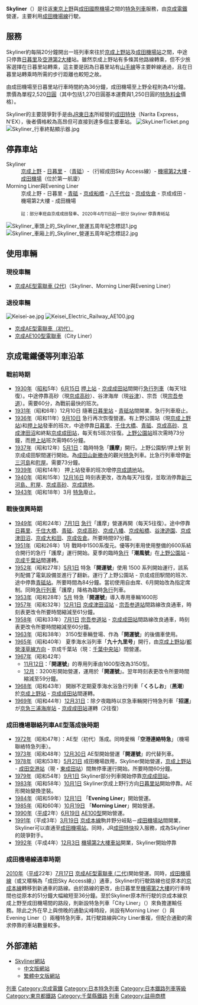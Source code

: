 {{Unreferenced|time=2016-04-10T16:17:59+00:00}}
{{NoteTA
|G1=Railway
|G2=Airport
}}
{{列車名
|列車名 = Skyliner、Morning Liner、Evening Liner
|公司色 = #1155cc
|圖像 = Keisei-Type-AE.jpg
|圖像說明 = 目前負責Skyliner列車班次的[[京成AE型電聯車_(二代)|第二代京成AE型電聯車]] 2021年7月18日 [[松飛台站|松飛台站]]
|日文原名 = スカイライナー
|羅馬拼音 = Skyliner
|營運商 = [[京成電鐵|京成電鐵]]
|起點=[[京成上野站|京成上野站]]
|終點=[[成田機場站|成田機場站]]（Skyliner）[[京成成田站|京成成田站]]（Cityliner）
|路線距離=64.1公里（Skyliner）61.2 km（Cityliner）
|軌距=1,435毫米
|列車種類 = Skyliner
|運行路段 = [[京成上野站|京成上野]]－[[成田機場站|成田機場]]
|主要途徑路線 = Skyliner：[[京成本線|京成本線]]、[[成田機場線|成田機場線]]
|使用車輛 = Skyliner：[[京成AE型電聯車_(二代)|第二代京成AE型電聯車]]
|服務開始日 = Skyliner：{{和暦|1978}}5月21日<br />City Liner：{{和暦|2010}}7月17日
|服務停止日 =City Liner：{{和暦|2015}}12月5日
|備註 = 
}}
'''Skyliner'''（{{lang-ja|スカイライナー}}）是往返[[東京|東京]][[上野|上野]]與[[成田國際機場|成田國際機場]]之間的[[特急列車|特急列車]]服務，由[[京成電鐵|京成電鐵]]營運，主要利用[[成田機場線|成田機場線]]行駛。

==服務==
Skyliner約每隔20分鐘開出一班列車來往於[[京成上野站|京成上野站]]及[[成田機場站|成田機場站]]之間，中途只停靠[[日暮里站|日暮里]]及[[空港第2大樓站|空港第2大樓]]站。雖然京成上野站有多條其他路線轉乘，但不少旅客選擇在日暮里站轉乘，這主要是因為日暮里站有[[山手線|山手線]]等主要幹線通過，且在日暮里站轉乘時所需的步行距離也較短之故。

由成田機場至日暮里站行車時間約為36分鐘，成田機場至上野全程則為41分鐘。票價為單程2,520[[日圓|日圓]]（其中包括1,270日圓基本運費與1,250日圓的[[特急料金|特急料金]]價格）。

Skyliner的主要競爭對手是由[[JR東日本|JR東日本]]所經營的[[成田特快|成田特快]]（Narita Express，N'EX），後者價格較為高昂但可直接到達多個主要車站。
[[File:SkyLinerTicket.png|thumb]]
[[File:Skyliner_行車終點顯示器.jpg|thumb]]

==停靠車站==
;Skyliner
:[[京成上野車站|京成上野]] - [[日暮里車站|日暮里]] -（[[青砥車站|青砥]]）-（行經成田Sky Access線）- [[機場第2大樓車站|機場第2大樓]] - [[成田機場車站|成田機場]]（位於第一航廈）
;Morning Liner與Evening Liner
:京成上野 - 日暮里 - [[青砥站|青砥]] - [[京成船橋車站|京成船橋]] - [[八千代台站|八千代台]] - [[京成佐倉站|京成佐倉]] - 京成成田 - 機場第2大樓 - 成田機場

:<small>註：部分車班由京成成田發車</small>、<small>2020年4月11日起一部分 Skyliner 停靠青砥站</small>
[[File:Skyliner_車頭上的_Skyliner_營運五周年紀念標誌1.jpg|thumb]]
[[File:Skyliner_車廂上的_Skyliner_營運五周年紀念標誌2.jpg|thumb]]

==使用車輛==
===現役車輛===
*[[京成AE型電聯車_(二代)|京成AE型電聯車 (2代)]]（Skyliner、Morning Liner與Evening Liner）

===退役車輛===
[[File:Keisei-ae.jpg|thumb]]
[[File:Keisei_Electric_Railway_AE100.jpg|thumb]]
*[[京成AE型電聯車_(2代)|京成AE型電聯車（初代）]]
*[[京成AE100型電聯車|京成AE100型電聯車]]（City Liner）

== 京成電鐵優等列車沿革 ==

=== 戰前時期 ===

* [[1930年|1930年]]（[[昭和|昭和]]5年）[[6月15日|6月15日]] [[押上站|押上站]] - [[京成成田站|京成成田站]]間開行[[急行列車|急行列車]]（每天1往復）。中途停靠高砂（現[[京成高砂站|京成高砂]]）、谷津海岸（現[[谷津站|谷津]]）、宗吾（現[[宗吾參道站|宗吾参道]]）。需要60分，為戰前最快的班次。
* [[1931年|1931年]]（昭和6年）12月10日 隨著[[日暮里站|日暮里站]] - [[青砥站|青砥站]]間開業，急行列車廢止。
* [[1936年|1936年]]（昭和11年）[[9月10日|9月10日]] 急行再次恢復營運。有上野公園站（現[[京成上野站|京成上野站]])和[[押上站|押上站]]發車的班次，中途停靠[[日暮里站|日暮里]]、[[千住大橋站|千住大橋]]、[[青砥站|青砥]]、[[京成高砂站|京成高砂]]、[[京成津田沼站|京成津田沼]]和終點[[京成成田站|京成成田站]]，每天有5班次往復。[[京成上野站|上野公園站]]班次需時73分鐘，而[[押上站|押上站]]班次需時65分鐘。
* [[1937年|1937年]]（昭和12年）[[5月1日|5月1日]]：臨時特急「'''護摩'''」開行。上野公園駅/押上駅 到京成成田駅間運行開始。為[[成田山新勝寺|成田山新勝寺]]的觀光[[特別急行列車|特急]]列車。比急行列車增停[[新三河島站|新三河島]]和[[町屋站|町屋]]。需要73分鐘。
* [[1939年|1939年]]（昭和14年） 押上站發車的班次增停[[押上線|京成請地]]站。
* [[1940年|1940年]]（昭和15年）[[12月16日|12月16日]] 時刻表更改，改為每天7往復，並取消停靠[[新三河島站|新三河島、]][[町屋站|町屋]]、[[京成高砂站|京成高砂]]、[[押上線|京成請地]]。
* [[1943年|1943年]]（昭和18年）3月 [[特別急行列車|特急]]廢止。

=== 戰後復興時期 ===

* [[1949年|1949年]]（昭和24年）[[7月1日|7月1日]] [[急行列車|急行]]「護摩」營運再開（每天5往復）。途中停靠[[日暮里站|日暮里]]、[[千住大橋站|千住大橋]]、[[青砥站|青砥]]、[[京成高砂站|京成高砂]]、[[京成八幡站|京成八幡]]、[[京成船橋站|京成船橋]]、[[谷津站|谷津遊園]]、[[京成津田沼站|京成津田沼]]、[[京成大和田站|京成大和田]]、[[京成佐倉站|京成佐倉]]。所要時間97分鐘。
* [[1951年|1951年]]（昭和26年）1月 戰時中1500系復元。優等列車用使用整備的600系結合開行的急行「護摩」運行開始。夏季的臨時[[急行列車|急行]]「'''潮風號'''」在[[京成上野站|上野公園站]] - [[京成千葉站|京成千葉站]]間運轉。
* [[1952年|1952年]]（昭和27年）[[5月1日|5月1日]] 特急「'''開運號'''」使用 1500 系列開始運行，該系列配備了電氣設備並進行了翻新。運行了上野公園站 - 京成成田駅間的班次、途中停靠[[青砥站|青砥站]]。所要時間為84分鐘。當初使用自由席、6月開始改為指定席制。同時[[急行列車|急行列車]]「護摩」降格為臨時[[急行列車|急行]]列車。
* [[1953年|1953年]]（昭和28年）[[5月|5月]] 特急「'''開運號'''」導入専用車輛1600形
* [[1957年|1957年]]（昭和32年）[[12月1日|12月1日]] [[京成津田沼站|京成津田沼站]] - [[宗吾參道站|宗吾参道站]]間路線改良通車，時刻表更改令所要時間縮減至61分鐘。
* [[1958年|1958年]]（昭和33年）[[7月1日|7月1日]] [[京成津田沼站|宗吾参道站]] - [[京成成田站|京成成田站]]間路線改良通車，時刻表更改令所要時間縮減至60分鐘。
* [[1963年|1963年]]（昭和38年） 3150型車輛登場、作為「'''開運號'''」的後備車使用。
* [[1965年|1965年]]（昭和40年） 夏季海水浴列車「'''九十九里号'''」開行，由[[京成上野站|京成上野站]]/[[淺草線|都營淺草線方向]] - 京成千葉站（現：[[千叶中央站|千葉中央站]]）間營運。
* [[1967年|1967年]]（昭和42年）
** [[11月12日|11月12日]]：「'''開運號'''」的専用列車由1600型改為3150型。
** [[12月|12月]]：3200形開始營運，運用於「'''開運號'''」。翌年時刻表更改令所要時間縮減至59分鐘。
* [[1968年|1968年]]（昭和43年） 開辦不定期夏季海水浴急行列車「'''くろしお'''」（'''黑潮'''）於[[京成上野站|京成上野站]] - [[京成成田站|京成成田站]]間運轉。
* [[1969年|1969年]]（昭和44年）[[12月31日|12月31日]]：除夕夜臨時以京急車輛開行特急列車「'''招運'''」が[[三浦海岸站|京急三浦海岸站]] - [[京成成田站|京成成田站]]運轉（2往復）

=== 成田機場聯絡列車AE型落成後時期 ===

* [[1972年|1972年]]（昭和47年）：AE型（初代）落成。同時愛稱「'''空港連絡特急'''」（機場聯絡特急列車）。
* [[1973年|1973年]]（昭和48年）[[12月30日|12月30日]] AE型開始營運「'''開運號'''」的代替列車。
* [[1978年|1978年]]（昭和53年）[[5月21日|5月21日]] 成田機場啟用，Skyliner開始營運，[[京成上野站|京成上野站]] - [[成田機場站|成田空港站]]（現・[[東成田車站|東成田站]]）間無停車運行開始。所要時間60分鐘。
*[[1979年|1979年]]（昭和54年）[[9月1日|9月1日]] Skyliner部分列車開始停靠[[京成成田站|京成成田站]]。
*[[1983年|1983年]]（昭和58年）[[10月1日|10月1日]] Skyliner京成上野行方向[[日暮里站|日暮里站]]開始停靠。AE形開始變換塗裝。
*[[1984年|1984年]]（昭和59年）[[12月1日|12月1日]] 「'''Evening Liner'''」開始營運。
*[[1985年|1985年]]（昭和60年）[[10月19日|10月19日]] 「'''Morning Liner'''」開始營運。
*[[1990年|1990年]]（[[平成|平成]]2年）[[6月19日|6月19日]] [[京成AE100型電聯車|AE100型]]開始營運。
*[[1991年|1991年]]（平成3年）[[3月19日|3月19日]] [[京成本線|京成本線]]駒井野分岐點－[[成田機場站|成田機場站]]間開業，Skyliner可以直通至[[成田機場站|成田機場站]]。同時，JR[[成田特快|成田特快]]投入服務，成為Skyliner的競爭對手。
*[[1992年|1992年]]（平成4年）[[12月3日|12月3日]] [[機場第2候機樓站|機場第2大樓車站]]開業，Skyliner開始停靠

=== 成田機場線通車時期 ===
[[2010年|2010年]]（[[平成|平成]]22年）[[7月17日|7月17日]] [[京成AE型電聯車_(二代)|京成AE型電聯車 (二代)]]開始營運。同時，[[成田機場線|成田機場線]]（或又暱稱為「成田Sky Access線」）通車，Skyliner的行駛路線也從原本的[[京成本線|京成本線]]轉移到新通車的路線。由於路線的更改，由日暮里至[[機場第2大樓車站|機場第2大樓]]的行車時間也從原本的51分鐘大幅縮短至36分鐘。至於Skyliner原本所行駛的京成本線京成上野至成田機場間的路段，則新設特急列車「City Liner」（{{lang|ja|シティライナー}}）來負擔運輸任務。除此之外在早上與傍晚的通勤尖峰時段，尚設有Morning Liner（{{lang|ja|モーニングライナー}}）與Evening Liner（{{lang|ja|イブニングライナー}}）兩種特急列車，其行駛路線與City Liner重複，但配合通勤的需求停靠的車站數量較多。

==外部連結==
*[http://www.keisei.co.jp/keisei/tetudou/skyliner/jp/index.html Skyliner網站]{{Wayback|url=http://www.keisei.co.jp/keisei/tetudou/skyliner/jp/index.html |date=20130123074051 }}{{ja}}
**[http://www.keisei.co.jp/keisei/tetudou/skyliner/cn/ 中文版網站]{{Wayback|url=http://www.keisei.co.jp/keisei/tetudou/skyliner/cn/ |date=20110517153526 }}{{zh-hans}}
**[http://www.keisei.co.jp/keisei/tetudou/skyliner/tc/index.php 繁體中文版網站]{{Wayback|url=http://www.keisei.co.jp/keisei/tetudou/skyliner/tc/index.php |date=20160419221311 }}
{{日本列車類別}}
{{成田國際機場鐵道交通}}
{{Portal bar|日本|日本鐵路|東京|千葉|鐵路|航空}}
[[Category:日本的機場聯絡軌道系統|列車]]
[[Category:京成電鐵|Category:京成電鐵]]
[[Category:日本特急列車|Category:日本特急列車]]
[[Category:日本鐵路列車等級|Category:日本鐵路列車等級]]
[[Category:東京都鐵路|Category:東京都鐵路]]
[[Category:千葉縣鐵路|Category:千葉縣鐵路]]
[[Category:成田國際機場鐵道|列車]]
[[Category:註冊商標|Category:註冊商標]]
{{DEFAULTSORT: Sukairainaa}}
